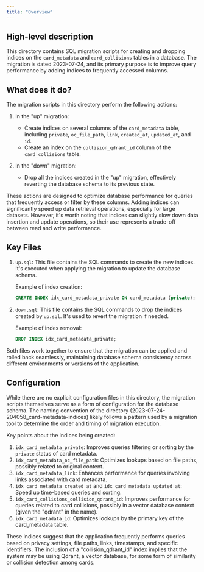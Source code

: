 ```yaml
---
title: "Overview"
---
```


## High-level description
This directory contains SQL migration scripts for creating and dropping indices on the `card_metadata` and `card_collisions` tables in a database. The migration is dated 2023-07-24, and its primary purpose is to improve query performance by adding indices to frequently accessed columns.

## What does it do?
The migration scripts in this directory perform the following actions:

1. In the "up" migration:
   - Create indices on several columns of the `card_metadata` table, including `private`, `oc_file_path`, `link`, `created_at`, `updated_at`, and `id`.
   - Create an index on the `collision_qdrant_id` column of the `card_collisions` table.

2. In the "down" migration:
   - Drop all the indices created in the "up" migration, effectively reverting the database schema to its previous state.

These actions are designed to optimize database performance for queries that frequently access or filter by these columns. Adding indices can significantly speed up data retrieval operations, especially for large datasets. However, it's worth noting that indices can slightly slow down data insertion and update operations, so their use represents a trade-off between read and write performance.

## Key Files

1. `up.sql`: This file contains the SQL commands to create the new indices. It's executed when applying the migration to update the database schema.

   Example of index creation:
   ```sql
   CREATE INDEX idx_card_metadata_private ON card_metadata (private);
   ```

2. `down.sql`: This file contains the SQL commands to drop the indices created by `up.sql`. It's used to revert the migration if needed.

   Example of index removal:
   ```sql
   DROP INDEX idx_card_metadata_private;
   ```

Both files work together to ensure that the migration can be applied and rolled back seamlessly, maintaining database schema consistency across different environments or versions of the application.

## Configuration
While there are no explicit configuration files in this directory, the migration scripts themselves serve as a form of configuration for the database schema. The naming convention of the directory (2023-07-24-204058_card-metadata-indices) likely follows a pattern used by a migration tool to determine the order and timing of migration execution.

Key points about the indices being created:

1. `idx_card_metadata_private`: Improves queries filtering or sorting by the `private` status of card metadata.
2. `idx_card_metadata_oc_file_path`: Optimizes lookups based on file paths, possibly related to original content.
3. `idx_card_metadata_link`: Enhances performance for queries involving links associated with card metadata.
4. `idx_card_metadata_created_at` and `idx_card_metadata_updated_at`: Speed up time-based queries and sorting.
5. `idx_card_collisions_collision_qdrant_id`: Improves performance for queries related to card collisions, possibly in a vector database context (given the "qdrant" in the name).
6. `idx_card_metadata_id`: Optimizes lookups by the primary key of the card_metadata table.

These indices suggest that the application frequently performs queries based on privacy settings, file paths, links, timestamps, and specific identifiers. The inclusion of a "collision_qdrant_id" index implies that the system may be using Qdrant, a vector database, for some form of similarity or collision detection among cards.